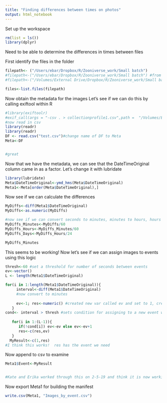 ```yaml
---
title: "Finding differences between times on photos"
output: html_notebook
---
```

Set up the workspace
```r
rm(list = ls())
library(dplyr)
```

Need to be able to determine the differences in times between files

First identify the files in the folder
```r
filepath<- ("/Users/ebar/Dropbox/R/Zooniverse_work/Small batch")
#filepath<-("/Users/ebar/Dropbox/R/Zooniverse_work/Small batch") #from laptop
#filepath<-("/Volumes/External Drive/Dropbox/R/Zooniverse_work/Small batch") #from mac pro

files<-list.files(filepath)
```
Now obtain the metadata for the images
Let's see if we can do this by calling exiftool within R

```r
#library(exiftoolr)
#exif_call(args = "-csv . > collectionprofile1.csv",path =  "/Volumes/External Drive/Dropbox/R/Zooniverse_work/Small batch") #this may be very slow - may be better to create the .csv file using the command line and then just import it. For 36 images, this took about 1 second on the command line and it has been churning away for a long time (> 10 min now) on R
#now read in csv
library(readr)
library(readr)
DF <- read.csv("test.csv")#change name of DF to Meta
Meta<-DF


#great
```

Now that we have the metadata, we can see that the DateTimeOriginal column came in as a factor.  Let's change it with lubridate

```r
library(lubridate)
Meta$DateTimeOriginal<-ymd_hms(Meta$DateTimeOriginal)
Meta1<-Meta[order(Meta$DateTimeOriginal),]
```
Now see if we can calculate the differences

```r
MyDiffs<-diff(Meta1$DateTimeOriginal)
MyDiffs<-as.numeric(MyDiffs)

#now see if we can convert seconds to minutes, minutes to hours, hours to days
MyDiffs_Minutes<-MyDiffs/60
MyDiffs_Hours<-MyDiffs_Minutes/60
MyDiffs_Days<-MyDiffs_Hours/24

MyDiffs_Minutes
```
This seems to be working!  Now let's see if we can assign images to events using this logic

```r
thresh<-60 #set a threshold for number of seconds between events
ev<-vector()
L <- length(Meta1$DateTimeOriginal)

for(i in 1:length(Meta1$DateTimeOriginal)){
     interval<-diff(Meta1$DateTimeOriginal)
     #now convert to minutes
     
     ev<-1; res<-numeric() #created new var called ev and set to 1, created empty numeric vector called res
   }
cond<- interval > thresh #sets condition for assigning to a new event where minutes corresponds to thresh
   
   for(i in 1:(L-1)){
      if(!cond[i]) ev<-ev else ev<-ev+1
      res<-c(res,ev)
   }
  MyResult<-c(1,res)
#I think this works!  res has the event we need
```
Now append to csv to examine
```R
Meta1$Event<-MyResult


#Kate and Erika worked through this on 2-5-19 and think it is now working and assigning to proper groups because we ordered the pictures in line 37
```
Now export Meta1 for building the manifest

```r
write.csv(Meta1, "Images_by_event.csv")
```



  
